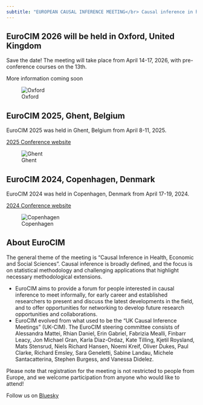 ```yaml
---
subtitle: "EUROPEAN CAUSAL INFERENCE MEETING</br> Causal inference in health, economic and social science"
---
```


## EuroCIM 2026 will be held in Oxford, United Kingdom { .conference-teaser }

Save the date! The meeting will take place from April 14-17, 2026, with pre-conference courses on the 13th.

More information coming soon

![Oxford](oxford-small.png)

## EuroCIM 2025, Ghent, Belgium { .conference-teaser }

EuroCIM 2025 was held in Ghent, Belgium from April 8-11, 2025.

[2025 Conference website](ghent-2025)

![Ghent](ghent-small.png)

## EuroCIM 2024, Copenhagen, Denmark { .conference-teaser }


EuroCIM 2024 was held in Copenhagen, Denmark from April 17-19, 2024.

[2024 Conference website](copenhagen-2024)

![Copenhagen](cph-small.png)


## About EuroCIM

The general theme of the meeting is “Causal Inference in Health, Economic and Social Sciences”. Causal inference is broadly defined, and the focus is on statistical methodology and challenging applications that highlight necessary methodological extensions.

- EuroCIM aims to provide a forum for people interested in causal inference to meet informally,
for early career and established researchers to present and discuss the latest developments in the field,
and to offer opportunities for networking to develop future research opportunities and collaborations.
- EuroCIM evolved from what used to be the “UK Causal Inference Meetings” (UK-CIM). The EuroCIM steering committee consists of Alessandra Mattei, Rhian Daniel, Erin Gabriel, Fabrizia Mealli, Finbarr Leacy, Jon Michael Gran, Karla Diaz-Ordaz, Kate Tilling, Kjetil Roysland, Mats Stensrud, Niels Richard Hansen, Noemi Kreif, Oliver Dukes, Paul Clarke, Richard Emsley, Sara Geneletti, Sabine Landau, Michele Santacatterina, Stephen Burgess, and Vanessa Didelez.

Please note that registration for the meeting is not restricted to people from Europe, and we welcome participation from anyone who would like to attend!

Follow us on [Bluesky](https://bsky.app/profile/eurocim.bsky.social)

